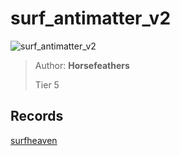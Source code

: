 
# surf_antimatter_v2

![surf_antimatter_v2](https://raw.githubusercontent.com/Sayt123/SurfMapPics/Maps-and-bonuses/csgo/surf_antimatter_v2.jpg)

> Author: **Horsefeathers**
>
> Tier 5

## Records

[surfheaven](https://surfheaven.eu/map/surf_antimatter_v2)

